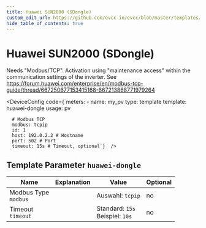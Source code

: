 ```yaml
---
title: Huawei SUN2000 (SDongle)
custom_edit_url: https://github.com/evcc-io/evcc/blob/master/templates/definition/meter/huawei-dongle.yaml
hide_table_of_contents: true
---
```



# Huawei SUN2000 (SDongle)

<div className="device-detail-container">
  <div className="device-detail-content">
    <DeviceFeatures features="" />

Needs "Modbus/TCP". Activation using "maintenance access" within the communication settings of the inverter.
See https://forum.huawei.com/enterprise/en/modbus-tcp-guide/thread/667250677153415168-667213868771979264


<DeviceConfig code={`meters:
    - name: my_pv
      type: template
      template: huawei-dongle
      usage: pv
      
      # Modbus TCP
      modbus: tcpip
      id: 1
      host: 192.0.2.2 # Hostname
      port: 502 # Port
      timeout: 15s # Timeout, optional`}  />
  </div>
  <div className="device-detail-icon">
    <evcc-icon
      type="meter"
      name="huawei-sun2000-sdongle"
      size="400px"
      alt="Huawei SUN2000 (SDongle)"
      className="device-detail-icon-img"
    ></evcc-icon>
  </div>
</div>

## Template Parameter `huawei-dongle`

| Name | Explanation | Value | Optional |
|-----------|-------------|-------|----------|
| Modbus Type<br/>`modbus` |  | Auswahl: `tcpip` | no |
| Timeout<br/>`timeout` |  | Standard: `15s`<br/>Beispiel: `10s` | no |

